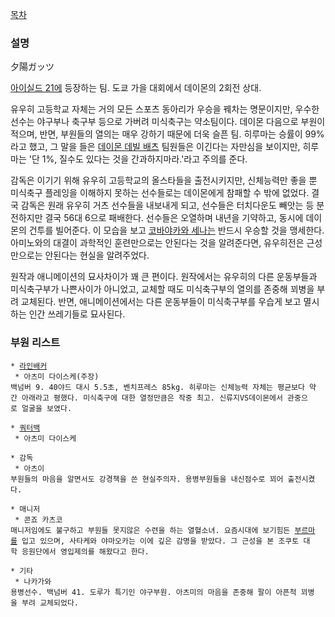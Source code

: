 [[목차]]
=== 설명 ===
夕陽ガッツ

[[아이실드 21]]에 등장하는 팀. 도쿄 가을 대회에서 데이몬의 2회전 상대.

유우히 고등학교 자체는 거의 모든 스포츠 동아리가 우승을 꿰차는 명문이지만, 우수한 선수는 야구부나 축구부 등으로 가버려 미식축구는 약소팀이다. 데이몬 다음으로 부원이 적으며, 반면, 부원들의 열의는 매우 강하기 때문에 더욱 슬픈 팀. 히루마는 승률이 99%라고 했고, 그 말을 들은 [[데이몬 데빌 배츠]] 팀원들은 이긴다는 자만심을 보이지만, 히루마는 '단 1%, 질수도 있다는 것을 간과하지마라.'라고 주의를 준다.

감독은 이기기 위해 유우히 고등학교의 올스타들을 출전시키지만, 신체능력만 좋을 뿐 미식축구 플레잉을 이해하지 못하는 선수들로는 데이몬에게 참패할 수 밖에 없었다. 결국 감독은 원래 유우히 거츠 선수들을 내보내게 되고, 선수들은 터치다운도 빼앗는 등 분전하지만 결국 56대 6으로 패배한다. 선수들은 오열하며 내년을 기약하고, 동시에 데이몬의 건투를 빌어준다. 이 모습을 보고 [[코바야카와 세나]]는 반드시 우승할 것을 맹세한다. 아미노와의 대결이 과학적인 훈련만으로는 안된다는 것을 알려준다면, 유우히전은 근성만으로는 안된다는 현실을 알려주었다.

원작과 애니메이션의 묘사차이가 꽤 큰 편이다. 원작에서는 유우히의 다른 운동부들과 미식축구부가 나쁜사이가 아니었고, 교체할 때도 미식축구부의 열의를 존중해 꾀병을 부려 교체된다. 반면, 애니메이션에서는 다른 운동부들이 미식축구부를 우습게 보고 멸시하는 인간 쓰레기들로 묘사된다.

=== 부원 리스트 ===
 * [[라인배커]]
  * 아츠미 다이스케(주장)
 백넘버 9. 40야드 대시 5.5초, 벤치프레스 85kg. 히루마는 신체능력 자체는 평균보다 약간 아래라고 평했다. 미식축구에 대한 열정만큼은 작중 최고. 신류지VS데이몬에서 관중으로 얼굴을 보였다.

 * [[쿼터백]]
  * 아츠미 다이스케

 * 감독
  * 아츠이
 부원들의 마음을 알면서도 강경책을 쓴 현실주의자. 용병부원들을 내신점수로 꾀어 출전시켰다.

 * 매니저
  * 콘죠 카츠코
 매니저임에도 불구하고 부원들 못지않은 수련을 하는 열혈소녀. 요즘시대에 보기힘든 [[부르마]]를 입고 있으며, 사타케와 야마오카는 이에 깊은 감명을 받았다. 그 근성을 본 조쿠토 대학 응원단에서 영입제의를 해왔다고 한다.

 * 기타
  * 나카가와
 용병선수. 백넘버 41. 도루가 특기인 야구부원. 아츠미의 마음을 존중해 팔이 아픈척 꾀병을 부려 교체되었다.
